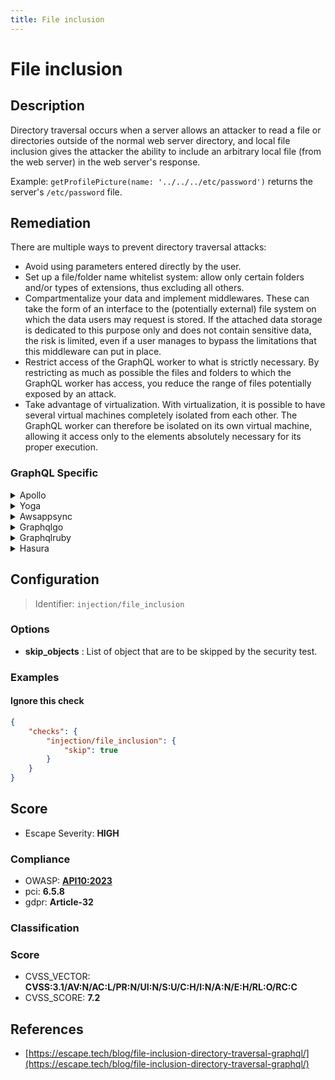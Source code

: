 ```yaml
---
title: File inclusion
---
```


# File inclusion

## Description

Directory traversal occurs when a server allows an attacker to read a file or directories outside of the normal web server directory, and local file inclusion gives the attacker the ability to include an arbitrary local file (from the web server) in the web server's response.

Example: `getProfilePicture(name: '../../../etc/password')` returns the server's `/etc/password` file.


## Remediation

There are multiple ways to prevent directory traversal attacks:
- Avoid using parameters entered directly by the user.
- Set up a file/folder name whitelist system: allow only certain folders and/or types of extensions, thus excluding all others.
- Compartmentalize your data and implement middlewares. These can take the form of an interface to the (potentially external) file system on which the data users may request is stored. If the attached data storage is dedicated to this purpose only and does not contain sensitive data, the risk is limited, even if a user manages to bypass the limitations that this middleware can put in place.
- Restrict access of the GraphQL worker to what is strictly necessary. By restricting as much as possible the files and folders to which the GraphQL worker has access, you reduce the range of files potentially exposed by an attack.
- Take advantage of virtualization. With virtualization, it is possible to have several virtual machines completely isolated from each other. The GraphQL worker can therefore be isolated on its own virtual machine, allowing it access only to the elements absolutely necessary for its proper execution.



### GraphQL Specific

<details>
    <summary>Apollo</summary>

To prevent directory traversal and local file inclusion in Apollo Server, validate and sanitize all user inputs. Use a whitelist approach to serve only allowed files.

</details>

<details>
    <summary>Yoga</summary>

In Yoga, ensure that all file paths constructed from user input are sanitized to prevent directory traversal.

</details>

<details>
    <summary>Awsappsync</summary>

For AWS AppSync, use AWS WAF to block common directory traversal patterns and validate input in resolvers.

</details>

<details>
    <summary>Graphqlgo</summary>

In GraphQL Go, validate and sanitize file paths in resolvers to prevent directory traversal attacks.

</details>

<details>
    <summary>Graphqlruby</summary>

In GraphQL Ruby, use built-in validators or custom methods to sanitize file paths before using them.

</details>

<details>
    <summary>Hasura</summary>

With Hasura, use remote schemas or action handlers to validate and sanitize file paths, as Hasura does not directly handle file serving.

</details>

## Configuration

> Identifier: `injection/file_inclusion`

### Options

- **skip_objects** : List of object that are to be skipped by the security test.




### Examples



#### Ignore this check

```json
{
    "checks": {
        "injection/file_inclusion": {
            "skip": true
        }
    }
}
```




## Score

- Escape Severity: **<span className="high-severity">HIGH</span>**

### Compliance

- OWASP: **[API10:2023](https://github.com/OWASP/API-Security/blob/master/editions/2023/en/0xaa-unsafe-consumption-of-apis.md)**
- pci: **6.5.8**
- gdpr: **Article-32**






### Classification






### Score

- CVSS_VECTOR: **CVSS:3.1/AV:N/AC:L/PR:N/UI:N/S:U/C:H/I:N/A:N/E:H/RL:O/RC:C**
- CVSS_SCORE: **7.2**

## References

- [https://escape.tech/blog/file-inclusion-directory-traversal-graphql/](https://escape.tech/blog/file-inclusion-directory-traversal-graphql/)
  